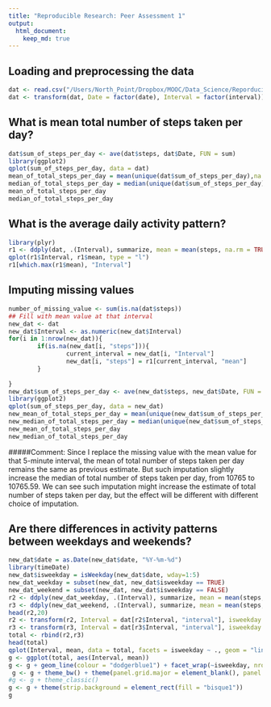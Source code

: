 ```yaml
---
title: "Reproducible Research: Peer Assessment 1"
output: 
  html_document:
    keep_md: true
---
```



## Loading and preprocessing the data
```r
dat <- read.csv("/Users/North_Point/Dropbox/MOOC/Data_Science/Reporducible Research/RepData_PeerAssessment1/activity.csv")
dat <- transform(dat, Date = factor(date), Interval = factor(interval))
```


## What is mean total number of steps taken per day?
```r
dat$sum_of_steps_per_day <- ave(dat$steps, dat$Date, FUN = sum)
library(ggplot2)
qplot(sum_of_steps_per_day, data = dat)
mean_of_total_steps_per_day = mean(unique(dat$sum_of_steps_per_day),na.rm = TRUE)
median_of_total_steps_per_day = median(unique(dat$sum_of_steps_per_day), na.rm = TRUE)
mean_of_total_steps_per_day
median_of_total_steps_per_day
```

## What is the average daily activity pattern?
```r
library(plyr)
r1 <- ddply(dat, .(Interval), summarize, mean = mean(steps, na.rm = TRUE))
qplot(r1$Interval, r1$mean, type = "l")
r1[which.max(r1$mean), "Interval"]
```

## Imputing missing values
```r
number_of_missing_value <- sum(is.na(dat$steps))
## Fill with mean value at that interval
new_dat <- dat
new_dat$Interval <- as.numeric(new_dat$Interval)
for(i in 1:nrow(new_dat)){
        if(is.na(new_dat[i, "steps"])){
                current_interval = new_dat[i, "Interval"]
                new_dat[i, "steps"] = r1[current_interval, "mean"]
        }
        
}
new_dat$sum_of_steps_per_day <- ave(new_dat$steps, new_dat$Date, FUN = sum)
library(ggplot2)
qplot(sum_of_steps_per_day, data = new_dat)
new_mean_of_total_steps_per_day = mean(unique(new_dat$sum_of_steps_per_day),na.rm = TRUE)
new_median_of_total_steps_per_day = median(unique(new_dat$sum_of_steps_per_day), na.rm = TRUE)
new_mean_of_total_steps_per_day
new_median_of_total_steps_per_day
```

#####Comment: Since I replace the missing value with the mean value for that 5-minute interval, the mean of total number of steps taken per day remains the same as previous estimate. But such imputation slightly increase the median of total number of steps taken per day, from 10765 to 10765.59. We can see such imputation might increase the estimate of total number of steps taken per day, but the effect will be different with different choice of imputation.



## Are there differences in activity patterns between weekdays and weekends?
```r
new_dat$date = as.Date(new_dat$date, "%Y-%m-%d")
library(timeDate)
new_dat$isweekday = isWeekday(new_dat$date, wday=1:5)
new_dat_weekday = subset(new_dat, new_dat$isweekday == TRUE)
new_dat_weekend = subset(new_dat, new_dat$isweekday == FALSE)
r2 <- ddply(new_dat_weekday, .(Interval), summarize, mean = mean(steps, na.rm = TRUE))
r3 <- ddply(new_dat_weekend, .(Interval), summarize, mean = mean(steps, na.rm = TRUE))
head(r2,20)
r2 <- transform(r2, Interval = dat[r2$Interval, "interval"], isweekday = "weekday")
r3 <- transform(r3, Interval = dat[r3$Interval, "interval"], isweekday = "weekend")
total <- rbind(r2,r3)
head(total)
qplot(Interval, mean, data = total, facets = isweekday ~ ., geom = "line")
g <- ggplot(total, aes(Interval, mean))
g <- g + geom_line(colour = "dodgerblue1") + facet_wrap(~isweekday, nrow = 2) + labs(x = "Interval") + labs(y = "Number of steps")
 g <- g + theme_bw() + theme(panel.grid.major = element_blank(), panel.grid.minor = element_blank())
#g <- g + theme_classic()
g <- g + theme(strip.background = element_rect(fill = "bisque1"))
g
```
